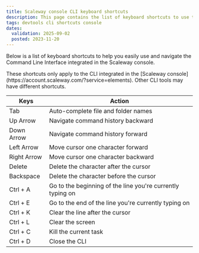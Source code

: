 ```yaml
---
title: Scaleway console CLI keyboard shortcuts
description: This page contains the list of keyboard shortcuts to use the Scaleway console CLI
tags: devtools cli shortcuts console
dates:
  validation: 2025-09-02
  posted: 2023-11-20
---
```


Below is a list of keyboard shortcuts to help you easily use and navigate the Command Line Interface integrated in the Scaleway console.

<Message type="note">
These shortcuts only apply to the CLI integrated in the [Scaleway console](https://account.scaleway.com/?service=elements). Other CLI tools may have different shortcuts.
</Message>

|Keys             | Action                                                     |
|-----------------|------------------------------------------------------------|
| Tab             | Auto-complete file and folder names                        |
| Up Arrow        | Navigate command history backward                          |
| Down Arrow      | Navigate command history forward                           |
| Left Arrow      | Move cursor one character forward                          |
| Right Arrow     | Move cursor one character backward                         |
| Delete          | Delete the character after the cursor                      |
| Backspace       | Delete the character before the cursor                     |
| Ctrl + A        | Go to the beginning of the line you're currently typing on |
| Ctrl + E        | Go to the end of the line you're currently typing on       |
| Ctrl + K        | Clear the line after the cursor                            |
| Ctrl + L        | Clear the screen                                           |
| Ctrl + C        | Kill the current task                                      |
| Ctrl + D        | Close the CLI                                              |
